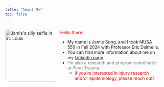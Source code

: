 ```yaml
---
title: "About Me"
toc: false
---
```


<div style="display: flex; gap: 10px; align-items: flex-start;">

<img src="images/jamie_stl.png" alt="Jamie's silly selfie in St. Louis" style="width: 170px; border-radius: 10px;">

<div>
  <p><span style="color:red">Hello there!</span></p>

  - My name is Jamie Song, and I took MUSA 550 in Fall 2024 with Professor Eric Delmelle.
  - You can find more information about me on my [LinkedIn page](https://www.linkedin.com/in/songjamie/).
  - <span style="color:gray">I'm also a research and program coordinator at Penn Trauma.</span>
    - <span style="color:red">If you're interested in injury research and/or epidemiology, please reach out!</span>
</div>

</div>